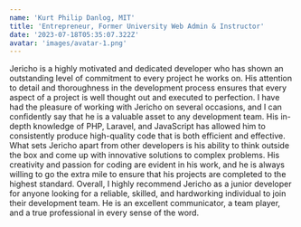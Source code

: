 ```yaml
---
name: 'Kurt Philip Danlog, MIT'
title: 'Entrepreneur, Former University Web Admin & Instructor'
date: '2023-07-18T05:35:07.322Z'
avatar: 'images/avatar-1.png'
---
```


Jericho is a highly motivated and dedicated developer who has shown an
outstanding level of commitment to every project he works on. His attention to
detail and thoroughness in the development process ensures that every aspect
of a project is well thought out and executed to perfection. I have had the
pleasure of working with Jericho on several occasions, and I can confidently
say that he is a valuable asset to any development team. His in-depth
knowledge of PHP, Laravel, and JavaScript has allowed him to consistently
produce high-quality code that is both efficient and effective. What sets
Jericho apart from other developers is his ability to think outside the box
and come up with innovative solutions to complex problems. His creativity and
passion for coding are evident in his work, and he is always willing to go the
extra mile to ensure that his projects are completed to the highest standard.
Overall, I highly recommend Jericho as a junior developer for anyone looking
for a reliable, skilled, and hardworking individual to join their development
team. He is an excellent communicator, a team player, and a true professional
in every sense of the word.
